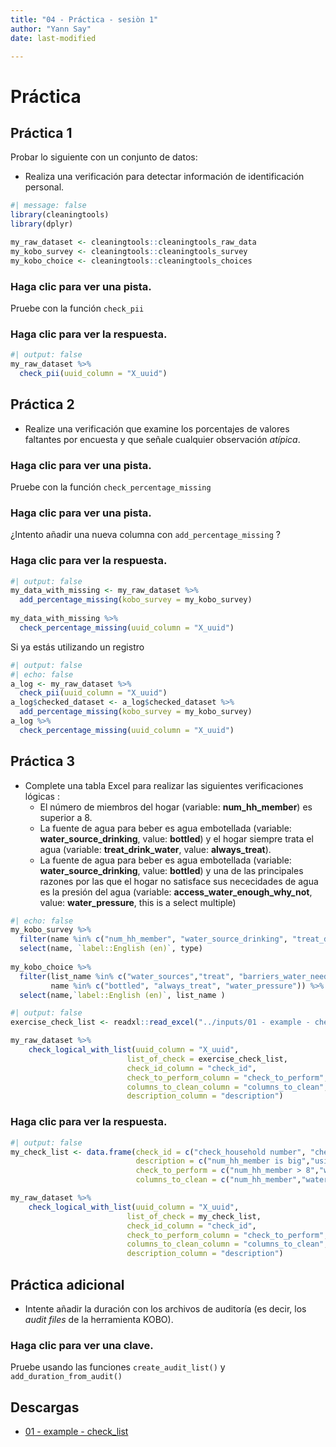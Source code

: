 ```yaml
---
title: "04 - Práctica - sesiòn 1"
author: "Yann Say"
date: last-modified

---
```

# Práctica

## Práctica 1

Probar lo siguiente con un conjunto de datos:

-   Realiza una verificación para detectar información de identificación personal.

```r
#| message: false
library(cleaningtools)
library(dplyr)

my_raw_dataset <- cleaningtools::cleaningtools_raw_data
my_kobo_survey <- cleaningtools::cleaningtools_survey
my_kobo_choice <- cleaningtools::cleaningtools_choices
```

::: {.callout-note collapse="true" appearance="minimal"}
### Haga clic para ver una pista.

Pruebe con la función `check_pii`
:::

::: {.callout-tip collapse="true" appearance="minimal"}
### Haga clic para ver la respuesta.

```r
#| output: false
my_raw_dataset %>% 
  check_pii(uuid_column = "X_uuid")
```
:::

## Práctica 2

-   Realize una verificación que examine los porcentajes de valores faltantes por encuesta y que señale cualquier observación *atípica*.

::: {.callout-note collapse="true" appearance="minimal"}
### Haga clic para ver una pista.

Pruebe con la función `check_percentage_missing`
:::

::: {.callout-note collapse="true" appearance="minimal"}
### Haga clic para ver una pista.

¿Intento añadir una nueva columna con `add_percentage_missing` ? 
:::

::: {.callout-tip collapse="true" appearance="minimal"}
### Haga clic para ver la respuesta.

```r
#| output: false
my_data_with_missing <- my_raw_dataset %>% 
  add_percentage_missing(kobo_survey = my_kobo_survey)
  
my_data_with_missing %>% 
  check_percentage_missing(uuid_column = "X_uuid")
```

Si ya estás utilizando un registro 

```r
#| output: false
#| echo: false
a_log <- my_raw_dataset %>% 
  check_pii(uuid_column = "X_uuid")
a_log$checked_dataset <- a_log$checked_dataset %>% 
  add_percentage_missing(kobo_survey = my_kobo_survey)
a_log %>% 
  check_percentage_missing(uuid_column = "X_uuid")
```
:::

## Práctica 3

-   Complete una tabla Excel para realizar las siguientes verificaciones lógicas :
    -   El número de miembros del hogar (variable: **num_hh_member**) es superior a 8.
    -   La fuente de agua para beber es agua embotellada (variable: **water_source_drinking**, value: **bottled**) y el hogar siempre trata el agua (variable: **treat_drink_water**, value: **always_treat**).
    -   La fuente de agua para beber es agua embotellada (variable: **water_source_drinking**, value: **bottled**) y una de las principales razones por las que el hogar no satisface sus nececidades de agua es la presión del agua (variable: **access_water_enough_why_not**, value: **water_pressure**, this is a select multiple)
    
```r
#| echo: false
my_kobo_survey %>% 
  filter(name %in% c("num_hh_member", "water_source_drinking", "treat_drink_water","access_water_enough_why_not")) %>% 
  select(name, `label::English (en)`, type)
  
my_kobo_choice %>% 
  filter(list_name %in% c("water_sources","treat", "barriers_water_needs"),
         name %in% c("bottled", "always_treat", "water_pressure")) %>% 
  select(name,`label::English (en)`, list_name )
```

```r
#| output: false
exercise_check_list <- readxl::read_excel("../inputs/01 - example - check_list.xlsx")

my_raw_dataset %>% 
    check_logical_with_list(uuid_column = "X_uuid",
                          list_of_check = exercise_check_list,
                          check_id_column = "check_id",
                          check_to_perform_column = "check_to_perform",
                          columns_to_clean_column = "columns_to_clean",
                          description_column = "description")
```

::: {.callout-tip collapse="true" appearance="minimal"}
### Haga clic para ver la respuesta.

```r
#| output: false
my_check_list <- data.frame(check_id = c("check_household number", "check_water_treatment", "check_3"),
                            description = c("num_hh_member is big","using bottled water and always treat","using bottled water and main reason is water pressure"),
                            check_to_perform = c("num_hh_member > 8","water_source_drinking == \"bottled\" & treat_drink_water == \"always_treat\"","water_source_drinking == \"bottled\" & access_water_enough_why_not.water_pressure == TRUE"),
                            columns_to_clean = c("num_hh_member","water_source_drinking, treat_drink_water","water_source_drinking, access_water_enough_why_not.water_pressure"))

my_raw_dataset %>% 
    check_logical_with_list(uuid_column = "X_uuid",
                          list_of_check = my_check_list,
                          check_id_column = "check_id",
                          check_to_perform_column = "check_to_perform",
                          columns_to_clean_column = "columns_to_clean",
                          description_column = "description")
```
:::

## Práctica adicional

-   Intente añadir la duración con los archivos de auditoría (es decir, los *audit files* de la herramienta KOBO).

::: {.callout-note collapse="true" appearance="minimal"}
### Haga clic para ver una clave.

Pruebe usando las funciones `create_audit_list()` y `add_duration_from_audit()`
:::

## Descargas

- [01 - example - check_list](../inputs/01 - example - check_list.xlsx)
